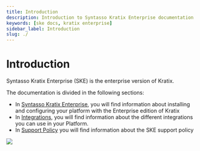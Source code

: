 ```yaml
---
title: Introduction
description: Introduction to Syntasso Kratix Enterprise documentation
keywords: [ske docs, kratix enterprise]
sidebar_label: Introduction
slug: ./
---
```


# Introduction

Syntasso Kratix Enterprise (SKE) is the enterprise version of Kratix.

The documentation is divided in the following sections:

- In [Syntasso Kratix Enterprise](./ske/kratix/intro), you
  will find information about installing and configuring your platform with the
  Enterprise edition of Kratix
- In [Integrations](./ske/integrations/intro), you will find information about the
  different integrations you can use in your Platform.
- In [Support Policy](./ske/support) you will find information about the SKE support policy

<img
  referrerpolicy="no-referrer-when-downgrade"
  src="https://static.scarf.sh/a.png?x-pxid=f09f95ff-0179-40f1-a33c-826b0e29c3de"
/>
